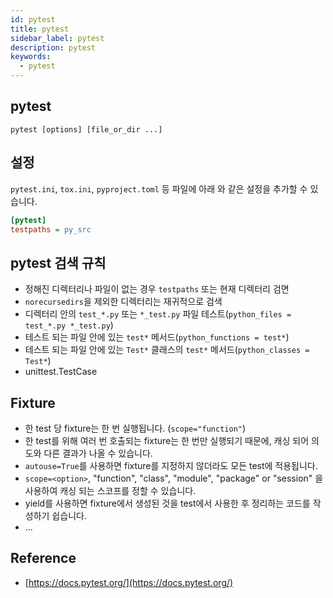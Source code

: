 ```yaml
---
id: pytest
title: pytest
sidebar_label: pytest
description: pytest
keywords:
  - pytest
---
```


## pytest

```shell
pytest [options] [file_or_dir ...]
```

## 설정

`pytest.ini`, `tox.ini`, `pyproject.toml` 등 파일에 아래 와 같은 설정을 추가할 수 있습니다.

```ini
[pytest]
testpaths = py_src
```

## pytest 검색 규칙

- 정해진 디렉터리나 파일이 없는 경우 `testpaths` 또는 현재 디렉터리 검면
- `norecursedirs`을 제외한 디렉터리는 재귀적으로 검색
- 디렉터리 안의 `test_*.py` 또는 `*_test.py` 파일 테스트(`python_files = test_*.py *_test.py`)
- 테스트 되는 파일 안에 있는 `test*` 메서드(`python_functions = test*`)
- 테스트 되는 파일 안에 있는 `Test*` 클래스의 `test*` 메서드(`python_classes = Test*`)
- unittest.TestCase

## Fixture

- 한 test 당 fixture는 한 번 실행됩니다. (`scope="function"`)
- 한 test를 위해 여러 번 호출되는 fixture는 한 번만 실행되기 때문에, 캐싱 되어 의도와 다른 결과가 나올 수 있습니다.
- `autouse=True`를 사용하면 fixture를 지정하지 않더라도 모든 test에 적용됩니다.
- `scope=<option>`, "function", "class", "module", "package" or "session" 을 사용하여 캐싱 되는 스코프를 정할 수 있습니다.
- yield를 사용하면 fixture에서 생성된 것을 test에서 사용한 후 정리하는 코드를 작성하기 쉽습니다.
- ...

## Reference

- [https://docs.pytest.org/](https://docs.pytest.org/)
